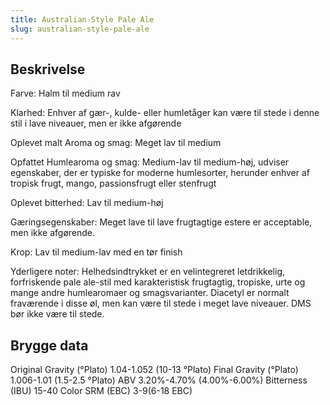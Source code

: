 ```yaml
---
title: Australian-Style Pale Ale
slug: australian-style-pale-ale
---
```


## Beskrivelse
Farve: Halm til medium rav

Klarhed: Enhver af gær-, kulde- eller humletåger kan være til stede i denne stil i lave niveauer, men er ikke afgørende

Oplevet malt Aroma og smag: Meget lav til medium

Opfattet Humlearoma og smag: Medium-lav til medium-høj, udviser egenskaber, der er typiske for moderne humlesorter, herunder enhver af tropisk frugt, mango, passionsfrugt eller stenfrugt

Oplevet bitterhed: Lav til medium-høj

Gæringsegenskaber: Meget lave til lave frugtagtige estere er acceptable, men ikke afgørende.

Krop: Lav til medium-lav med en tør finish

Yderligere noter: Helhedsindtrykket er en velintegreret letdrikkelig, forfriskende pale ale-stil med karakteristisk frugtagtig, tropiske, urte og mange andre humlearomaer og smagsvarianter. Diacetyl er normalt fraværende i disse øl, men kan være til stede i meget lave niveauer. DMS bør ikke være til stede.



## Brygge data
Original Gravity (°Plato) 1.04-1.052 (10-13 °Plato)
Final Gravity  (°Plato) 1.006-1.01 (1.5-2.5 °Plato)
ABV 3.20%-4.70% (4.00%-6.00%)
Bitterness (IBU) 15-40
Color SRM (EBC) 3-9(6-18 EBC)					

